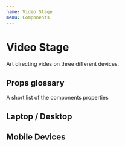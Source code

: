 ```yaml
---
name: Video Stage
menu: Components
---
```



# Video Stage

Art directing vides on three different devices.

## Props glossary

A short list of the components properties

<Props of={Video.Stage} />

## Laptop / Desktop

<Playground>
  <Video.Stage
    headline="Healing Flowers"
    tag="h1"
    muted={true}
    copy="Sustainable surf and yoga collection in collaboration with @facingblankpages">
    <Video.Media
      controls={false}
      autoPlay={true}
      loop={true}
      muted={true}
      sources={[
        {
          id: 'first-demo-video-mp4',
          src: '/public/woodlike-sustainable-swimwear-healing-flowers-large.mp4',
          type: 'video/mp4',
        },
        {
          id: 'first-demo-video-web',
          src: '/public/woodlike-sustainable-swimwear-healing-flowers-large.webm',
          type: 'video/webm',
        },
      ]}
    />
  </Video.Stage>
</Playground>

## Mobile Devices

<Playground>
  <Video.Stage
    headline="Healing Flowers"
    tag="h1"
    muted={true}
    copy="Sustainable surf and yoga collection in collaboration with @facingblankpages">
    <Video.Media
      controls={false}
      autoPlay={true}
      loop={true}
      muted={true}
      sources={[
        {
          id: 'second-demo-video-webm',
          src: '/public/woodlike-sustainable-swimwear-healing-flowers-small-lowres.mp4',
          type: 'video/mp4',
        },
      ]}
    />
  </Video.Stage>
</Playground>
